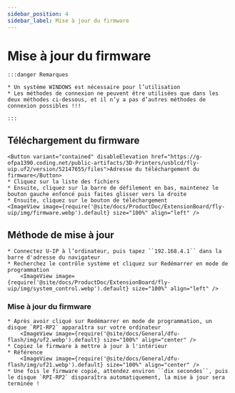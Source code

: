 ```yaml
---
sidebar_position: 4
sidebar_label: Mise à jour du firmware
---
```


# Mise à jour du firmware
    :::danger Remarques

    * Un système WINDOWS est nécessaire pour l’utilisation
    * Les méthodes de connexion ne peuvent être utilisées que dans les deux méthodes ci-dessous, et il n’y a pas d’autres méthodes de connexion possibles !!!

    :::
## Téléchargement du firmware

    <Button variant="contained" disableElevation href="https://g-ofpa1390.coding.net/public-artifacts/3D-Printers/usblcd/fly-uip.uf2/version/52147655/files">Adresse du téléchargement du firmware</Button>
    * Cliquez sur la liste des fichiers
    * Ensuite, cliquez sur la barre de défilement en bas, maintenez le bouton gauche enfoncé puis faites glisser vers la droite
    * Ensuite, cliquez sur le bouton de téléchargement
    <ImageView image={require('@site/docs/ProductDoc/ExtensionBoard/fly-uip/img/firmware.webp').default} size="100%" align="left" />


## Méthode de mise à jour
    * Connectez U-IP à l’ordinateur, puis tapez ``192.168.4.1`` dans la barre d'adresse du navigateur
    * Recherchez le contrôle système et cliquez sur Redémarrer en mode de programmation
        <ImageView image={require('@site/docs/ProductDoc/ExtensionBoard/fly-uip/img/system_control.webp').default} size="100%" align="left" />

### Mise à jour du firmware
    
    * Après avoir cliqué sur Redémarrer en mode de programmation, un disque `RPI-RP2` apparaîtra sur votre ordinateur
        <ImageView image={require('@site/docs/General/dfu-flash/img/uf2.webp').default} size="100%" align="center" />
    * Copiez le firmware à mettre à jour à l'intérieur
    * Référence
        <ImageView image={require('@site/docs/General/dfu-flash/img/uf21.webp').default} size="100%" align="center" />
    * Une fois le firmware copié, attendez environ ``dix secondes``, puis le disque `RPI-RP2` disparaîtra automatiquement, la mise à jour sera terminée !
